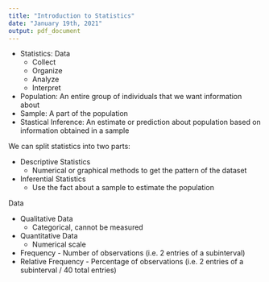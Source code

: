 ```yaml
---
title: "Introduction to Statistics"
date: "January 19th, 2021"
output: pdf_document
---
```


* Statistics: Data
  * Collect
  * Organize
  * Analyze
  * Interpret
* Population: An entire group of individuals that we want information about
* Sample: A part of the population
* Stastical Inference: An estimate or prediction about population based on information obtained in a sample

We can split statistics into two parts:

* Descriptive Statistics
  * Numerical or graphical methods to get the pattern of the dataset
* Inferential Statistics
  * Use the fact about a sample to estimate the population

Data

* Qualitative Data
  * Categorical, cannot be measured
* Quantitative Data
  * Numerical scale

* Frequency - Number of observations (i.e. 2 entries of a subinterval)
* Relative Frequency - Percentage of observations (i.e. 2 entries of a subinterval / 40 total entries)
